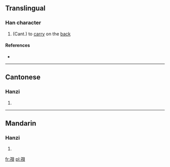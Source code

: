 ==Translingual==

===Han character===
{{Han char|rn=39|rad=子|as=07|sn=10|four=|canj=弓木月山金 (NDBUC)}}

# (Cant.) to [[carry]] on the [[back]]

====References====
* {{Han ref|kx=0280.021|hdz=21016.030|uh=5B6D|ud=23405}}

----

==Cantonese==

===Hanzi===
{{yue-hanzi|jyut=|y=me1}}

# {{defn|lang=yue|sort=子07}}

----

==Mandarin==

===Hanzi===
{{cmn-hanzi|pin=[[càn]] ([[can4]]), [[miē]] ([[mie1]])|wg=ts'an<sup>4</sup>, mieh<sup>1</sup>}}

# {{defn|lang=cmn|sort=子07}}

[[fr:孭]]
[[pl:孭]]